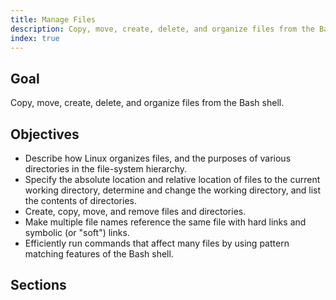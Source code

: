 ```yaml
---
title: Manage Files
description: Copy, move, create, delete, and organize files from the Bash shell.
index: true
---
```


## Goal

Copy, move, create, delete, and organize files from the Bash shell.

## Objectives

- Describe how Linux organizes files, and the purposes of various directories in the file-system hierarchy.
- Specify the absolute location and relative location of files to the current working directory, determine and change the working directory, and list the contents of directories.
- Create, copy, move, and remove files and directories.
- Make multiple file names reference the same file with hard links and symbolic (or "soft") links.
- Efficiently run commands that affect many files by using pattern matching features of the Bash shell.

## Sections

<Cards>
  <Card
    title="Describe Linux File System Hierarchy Concepts"
    href="/docs/linux/access-the-command-line"
  />
  <Card title="Specify Files by Name" href="/docs/linux/user-management" />
  <Card
    title="Manage Files with Command-line Tools"
    href="/docs/linux/file-permissions"
  />
  <Card title="Make Links Between Files" href="/docs/linux/file-permissions" />
  <Card
    title="Match File Names with Shell Expansions"
    href="/docs/linux/file-permissions"
  />
</Cards>
